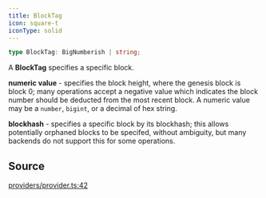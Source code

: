 ```yaml
---
title: BlockTag
icon: square-t
iconType: solid
---
```


```ts
type BlockTag: BigNumberish | string;
```

A **BlockTag** specifies a specific block.

**numeric value** - specifies the block height, where the genesis block is block 0; many operations accept a negative
value which indicates the block number should be deducted from the most recent block. A numeric value may be a
`number`, `bigint`, or a decimal of hex string.

**blockhash** - specifies a specific block by its blockhash; this allows potentially orphaned blocks to be specifed,
without ambiguity, but many backends do not support this for some operations.

## Source

[providers/provider.ts:42](https://github.com/dominant-strategies/quais.js/blob/c5f991423178493ef964731be9238d952f3e77dd/src/providers/provider.ts#L42)
